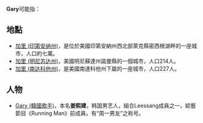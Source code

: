 '''Gary'''可能指：

==地點==
* [[加里_(印第安纳州)|加里 (印第安纳州)]]，是位於美國印第安納州西北部萊克縣密西根湖畔的一座城市，人口約七萬。
* [[加里_(明尼苏达州)|加里 (明尼苏达州)]]，美國明尼蘇達州諾曼縣的一個城市，人口214人。
* [[加里_(南达科他州)|加里 (南达科他州)]]，是美國南達科他州下屬的一座城市，人口227人。

==人物==
* [[Gary_(韓國歌手)|Gary (韓國歌手)]]，本名'''姜熙建'''，韩国男艺人，組合Leessang成員之一，綜藝節目《Running Man》前成員，有“周一男友”之称号。
{{Disambig|cat=非中文名称消歧义}}